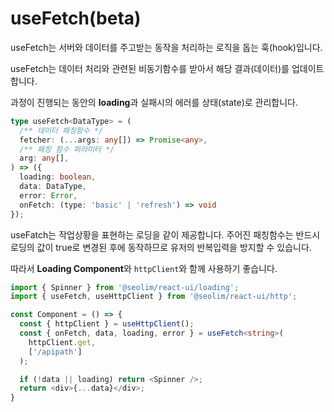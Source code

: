 
<Meta title="system/useFetch" />

# useFetch(beta)

useFetch는 서버와 데이터를 주고받는 동작을 처리하는 로직을 돕는 훅(hook)입니다.

useFetch는 데이터 처리와 관련된 비동기함수를 받아서 해당 결과(데이터)를 업데이트합니다.

과정이 진행되는 동안의 **loading**과 실패시의 에러를 상태(state)로 관리합니다.

```typescript
type useFetch<DataType> = (
  /** 데이터 패칭함수 */
  fetcher: (...args: any[]) => Promise<any>,
  /** 패칭 함수 파라미터 */
  arg: any[],
) => ({
  loading: boolean,
  data: DataType,
  error: Error,
  onFetch: (type: 'basic' | 'refresh') => void 
});
```

useFatch는 작업상황을 표현하는 로딩을 같이 제공합니다. 주어진 패칭함수는 반드시 로딩의 값이 true로 변경된 후에 동작하므로 유저의 반복입력을 방지할 수 있습니다.

따라서 **Loading Component**와 `httpClient`와 함께 사용하기 좋습니다.

```typescript
import { Spinner } from '@seolim/react-ui/loading';
import { useFetch, useHttpClient } from '@seolim/react-ui/http';

const Component = () => {
  const { httpClient } = useHttpClient();
  const { onFetch, data, loading, error } = useFetch<string>(
    httpClient.get,
    ['/apipath']
  );

  if (!data || loading) return <Spinner />;
  return <div>{...data}</div>;
}
```